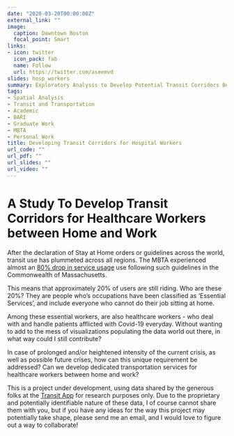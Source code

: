 ```yaml
---
date: "2020-03-20T00:00:00Z"
external_link: ""
image:
  caption: Downtown Boston
  focal_point: Smart
links:
- icon: twitter
  icon_pack: fab
  name: Follow
  url: https://twitter.com/aseemvd
slides: hosp_workers
summary: Exploratory Analysis to Develop Potential Transit Corridors Between Homes and Workplaces of Hospital Workers
tags:
- Spatial Analysis
- Transit and Transportation
- Academic
- BARI
- Graduate Work
- MBTA
- Personal Work
title: Developing Transit Corridors for Hospital Workers
url_code: ""
url_pdf: ""
url_slides: ""
url_video: ""
---
```


# A Study To Develop Transit Corridors for Healthcare Workers between Home and Work

After the declaration of Stay at Home orders or guidelines across the world, transit use has plummeted across all regions. The MBTA experienced almost an [80% drop in service usage](https://www.mbtabackontrack.com/blog/blog/117-covid-19-and-mbta-ridership-part4) use following such guidelines in the Commonwealth of Massachusetts.

This means that approximately 20% of users are still riding. Who are these 20%? They are people who's occupations have been classified as 'Essential Services', and include everyone who cannot do their job sitting at home.

Among these essential workers, are also healthcare workers - who deal with and handle patients afflicted with Covid-19 everyday. Without wanting to add to the mess of visualizations populating the data world out there, in what way could I still contribute? 

In case of prolonged and/or heightened intensity of the current crisis, as well as possible future crises, how can this unique requirement be addressed? Can we develop dedicated transportation services for healthcare workers between home and work?

This is a project under development, using data shared by the generous folks at the [Transit App](https://transitapp.com/) for research purposes only. Due to the proprietary and potentially identifiable nature of these data, I of course cannot share them with you, but if you have any ideas for the way this project may potentially take shape, please send me an email, and I would love to figure out a way to collaborate!